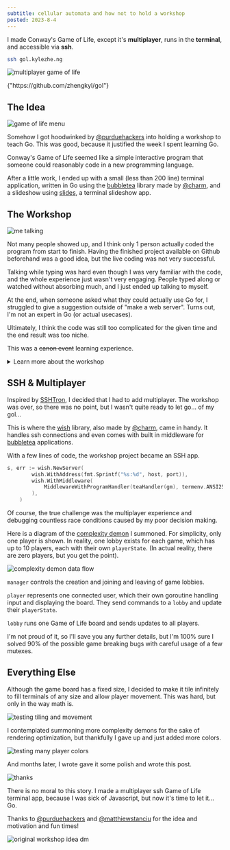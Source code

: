 ```yaml
---
subtitle: cellular automata and how not to hold a workshop
posted: 2023-8-4
---
```


<Gol width={30} height={60} />

I made Conway's Game of Life, except it's **multiplayer**, runs in the **terminal**, and accessible via **ssh**.

```sh
ssh gol.kylezhe.ng
```

![multiplayer game of life](/ssh_game_of_life/multiplayer.gif)

<Card>
  <Link title="Code">{"https://github.com/zhengkyl/gol"}</Link>
</Card>

## The Idea

![game of life menu](/ssh_game_of_life/menu.png)

Somehow I got hoodwinked by [@purduehackers](https://www.purduehackers.com) into holding a workshop to teach Go. This was good, because it justified the week I spent learning Go.

Conway's Game of Life seemed like a simple interactive program that someone could reasonably code in a new programming language.

After a little work, I ended up with a small (less than 200 line) terminal application, written in Go using the [bubbletea](https://github.com/charmbracelet/bubbletea) library made by [@charm](https://charm.sh/), and a slideshow using [slides](https://github.com/maaslalani/slides), a terminal slideshow app.

## The Workshop

![me talking](/ssh_game_of_life/workshop.jpg)

Not many people showed up, and I think only 1 person actually coded the program from start to finish. Having the finished project available on Github beforehand was a good idea, but the live coding was not very successful.

Talking while typing was hard even though I was very familiar with the code, and the whole experience just wasn't very engaging. People typed along or watched without absorbing much, and I just ended up talking to myself.

At the end, when someone asked what they could actually use Go for, I struggled to give a suggestion outside of "make a web server". Turns out, I'm not an expert in Go (or actual usecases).

Ultimately, I think the code was still too complicated for the given time and the end result was too niche.

This was a ~~canon event~~ learning experience.

<details>
<summary className="font-light italic text-stone-500 text-xl">Learn more about the workshop</summary>

<Card>
  <Link title="Event Post">
    {"https://events.purduehackers.com/go-game-of-life-workshop"}
  </Link>
  <Link title="Code">{"https://github.com/zhengkyl/gol/tree/workshop"}</Link>
</Card>

Here is a super brief rundown of all the logic needed for Conway's Game of Life.


```go
func NewBoard(width, height int) [][]bool {
  board := make([][]bool, height)
	for i := range board {
		board[i] = make([]bool, width)
	}
	return board
}
```

Create a new board

```go
func NewBoard(width, height int) [][]bool {
  board := make([][]bool, height)
	for i := range board {
		board[i] = make([]bool, width)
	}
	return board
}
```

```go
func NewBoard(width, height int) [][]bool {
  board := make([][]bool, height)
	for i := range board {
		board[i] = make([]bool, width)
	}
	return board
}

func NextBoard(board [][]bool) [][]bool {
	boardHeight := len(board)
	boardWidth := len(board[0])

	newBoard := NewBoard(boardWidth, boardHeight)


	return newBoard
}
```

```go 
func NextBoard(board [][]bool) [][]bool {
	boardHeight := len(board)
	boardWidth := len(board[0])

	newBoard := NewBoard(boardWidth, boardHeight)

	for y := range board {
		for x, alive := range board[y] {

		}
	}

	return newBoard
}
```

```go
func NextBoard(board [][]bool) [][]bool {
	boardHeight := len(board)
	boardWidth := len(board[0])

	newBoard := NewBoard(boardWidth, boardHeight)

	for y := range board {
		for x, alive := range board[y] {

			neighbors := 0

			for dy := -1; dy <= 1; dy++ {
				for dx := -1; dx <= 1; dx++ {
					if dy == 0 && dx == 0 {
						continue
					}

					ny := (y + dy + boardHeight) % boardHeight
					nx := (x + dx + boardWidth) % boardWidth

					if board[ny][nx] {
						neighbors++
					}
				}
			}
		}
	}

	return newBoard
}
```


```go
func NextBoard(board [][]bool) [][]bool {
	boardHeight := len(board)
	boardWidth := len(board[0])

	newBoard := NewBoard(boardWidth, boardHeight)

	for y := range board {
		for x, alive := range board[y] {

			neighbors := 0

			for dy := -1; dy <= 1; dy++ {
				for dx := -1; dx <= 1; dx++ {
					if dy == 0 && dx == 0 {
						continue
					}

					ny := (y + dy + boardHeight) % boardHeight
					nx := (x + dx + boardWidth) % boardWidth

					if board[ny][nx] {
						neighbors++
					}
				}
			}

			if alive && (neighbors == 2 || neighbors == 3) {
				newBoard[y][x] = true
			} else if !alive && neighbors == 3 {
				newBoard[y][x] = true
			}

		}
	}

	return newBoard
}
```


```go
package life

func NewBoard(width, height int) [][]bool {
	board := make([][]bool, height)
	for i := range board {
		board[i] = make([]bool, width)
	}
	return board
}

func NextBoard(board [][]bool) [][]bool {
	boardHeight := len(board)
	boardWidth := len(board[0])

	newBoard := NewBoard(boardWidth, boardHeight)

	for y := range board {
		for x, alive := range board[y] {

			neighbors := 0

			for dy := -1; dy <= 1; dy++ {
				for dx := -1; dx <= 1; dx++ {
					if dy == 0 && dx == 0 {
						continue
					}

					ny := (y + dy + boardHeight) % boardHeight
					nx := (x + dx + boardWidth) % boardWidth

					if board[ny][nx] {
						neighbors++
					}
				}
			}

			if alive && (neighbors == 2 || neighbors == 3) {
				newBoard[y][x] = true
			} else if !alive && neighbors == 3 {
				newBoard[y][x] = true
			}

		}
	}

	return newBoard
}
```

You might be thinking that the code could be more efficient. I also felt the urge to optimize especially after reading about some [mind-bending implementations](https://www.jagregory.com/abrash-black-book/#chapter-18-its-a-plain-wonderful-life), but I ran a benchmark first.

The code was **waaaaaaaay** more than fast enough. I guess the real premature optimization was the advancements in hardware made along the way.

</details>

## SSH & Multiplayer

Inspired by [SSHTron](https://github.com/zachlatta/sshtron), I decided that I had to add multiplayer. The workshop was over, so there was no point, but I wasn't quite ready to let go... of my gol...

This is where the [wish](https://github.com/charmbracelet/wish) library, also made by [@charm](https://charm.sh/), came in handy. It handles ssh connections and even comes with built in middleware for [bubbletea](https://github.com/charmbracelet/bubbletea) applications.

With a few lines of code, the workshop project became an SSH app.

```go
s, err := wish.NewServer(
		wish.WithAddress(fmt.Sprintf("%s:%d", host, port)),
		wish.WithMiddleware(
			MiddlewareWithProgramHandler(teaHandler(gm), termenv.ANSI256, gm),
		),
	)
```

Of course, the true challenge was the multiplayer experience and debugging countless race conditions caused by my poor decision making.

Here is a diagram of the [complexity demon](https://grugbrain.dev/) I summoned. For simplicity, only one player is shown. In reality, one lobby exists for each game, which has up to 10 players, each with their own `playerState`. <span text="sm">(In actual reality, there are zero players, but you get the point)</span>.

![complexity demon data flow](/ssh_game_of_life/chart.png)

<Card className="flex flex-col gap-2">

`manager` controls the creation and joining and leaving of game lobbies.

`player` represents one connected user, which their own goroutine handling input and displaying the board. They send commands to a `lobby` and update their `playerState`.

`lobby` runs one Game of Life board and sends updates to all players.

</Card>

I'm not proud of it, so I'll save you any further details, but I'm 100% sure I solved 90% of the possible game breaking bugs with careful usage of a few mutexes.

## Everything Else

Although the game board has a fixed size, I decided to make it tile infinitely to fill terminals of any size and allow player movement. This was hard, but only in the way math is.

![testing tiling and movement](/ssh_game_of_life/dev_tiling.gif)

I contemplated summoning more complexity demons for the sake of rendering optimization, but thankfully I gave up and just added more colors.

![testing many player colors](/ssh_game_of_life/dev_multi.gif)

And months later, I wrote gave it some polish and wrote this post.

![thanks](/ssh_game_of_life/thanks.gif)

There is no moral to this story. I made a multiplayer ssh Game of Life terminal app, because I was sick of Javascript, but now it's time to let it... Go.

Thanks to [@purduehackers](https://www.purduehackers.com) and [@matthiewstanciu](https://www.matthewstanciu.com) for the idea and motivation and fun times!

![original workshop idea dm](/ssh_game_of_life/msg.png)
